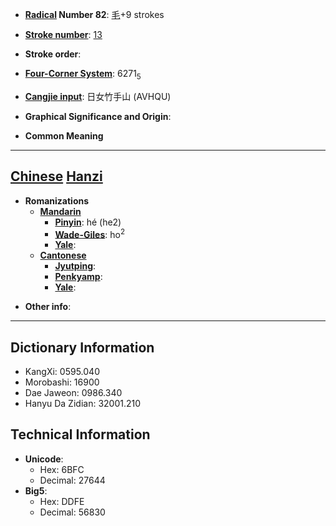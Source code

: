 * '''[[Wiktionary:Chinese radical index| Radical]] Number 82''': [[Wiktionary:Chinese radical index 毛|毛]]+9 strokes

* '''[[Wiktionary:Chinese total strokes index|Stroke number]]''': [[Wiktionary:Chinese total strokes index 13|13]]

* '''Stroke order''': 

* '''[[Wiktionary:Chinese four corner index|Four-Corner System]]''': 6271<sub>5</sub>

* '''[[Wiktionary:Chinese Cangjie index|Cangjie input]]''': 日女竹手山 (AVHQU)

* '''Graphical Significance and Origin''': 

* '''Common Meaning'''

----

== [[Chinese]] [[Hanzi]] ==

* '''Romanizations'''
** '''[[Mandarin]]'''
*** '''[[Pinyin]]''': hé (he2)
*** '''[[Wade-Giles]]''': ho<sup>2</sup>
*** '''[[Yale]]''': 
** '''[[Cantonese]]'''
*** '''[[Jyutping]]''':
*** '''[[Penkyamp]]''': 
*** '''[[Yale]]''': 

* '''Other info''': 

----

== Dictionary Information ==

* KangXi: 0595.040
* Morobashi: 16900
* Dae Jaweon: 0986.340
* Hanyu Da Zidian: 32001.210

== Technical Information ==

* '''Unicode''':
** Hex: 6BFC
** Decimal: 27644
* '''Big5''':
** Hex: DDFE
** Decimal: 56830